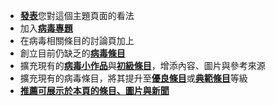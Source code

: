 * '''[[Portal_talk:病毒|發表]]'''您對這個主題頁面的看法
* 加入'''[[Wikipedia:病毒專題|病毒專題]]'''
* 在病毒相關條目的討論頁加上{{t1|WikiProject Viruses}}
* 創立目前仍缺乏的'''[[病毒種類列表|病毒條目]]'''
* 擴充現有的'''[[:Category:小作品级病毒条目|病毒小作品]]'''與'''[[:Category:初级病毒条目|初級條目]]'''，增添內容、圖片與參考來源
* 擴充現有的病毒條目，將其提升至'''[[WP:GA|優良條目]]'''{{class/icon|GA}}或'''[[WP:FA|典範條目]]'''{{class/icon|FA}}等級
* '''[[Portal:病毒/Suggest|推薦可展示於本頁的條目、圖片與新聞]]'''